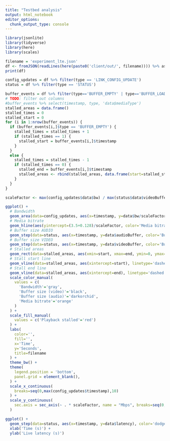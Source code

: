```yaml
---
title: "Testbed analysis"
output: html_notebook
editor_options: 
  chunk_output_type: console
---
```


```r
library(jsonlite)
library(tidyverse)
library(here)
library(scales)
```


```r
filename = 'experiment_lte.json'
df <- fromJSON(readLines(here(paste0('client/out/', filename)))) %>% as.data.frame
print(df)
```

```r
config_updates = df %>% filter(type == 'LINK_CONFIG_UPDATE')
status = df %>% filter(type == 'STATUS')
```

```r
buffer_events = df %>% filter(type=='BUFFER_EMPTY' | type=='BUFFER_LOADED')
# TODO: filter out columns
#buffer_events %>% select(timestamp, type, 'data$mediaType')
stalled_areas = data.frame()
stalled_times = 0
stalled_start = 0
for (i in 1:nrow(buffer_events)) {
  if (buffer_events[i,]$type == 'BUFFER_EMPTY') {
    stalled_times = stalled_times + 1
    if (stalled_times == 1) {
      stalled_start = buffer_events[i,]$timestamp
    }
  }
  else {
    stalled_times = stalled_times - 1
    if (stalled_times == 0) {
      stalled_end = buffer_events[i,]$timestamp
      stalled_areas <- rbind(stalled_areas, data.frame(start=stalled_start, end=stalled_end))  
    }
  }
}
```


```r
scaleFactor <- max(config_updates$data$bw) / max(status$data$videoBuffer) * 3

ggplot() +
  # Bandwidth
  geom_area(data=config_updates, aes(x=timestamp, y=data$bw/scaleFactor, color='Bandwidth'), linetype='dashed', alpha=0.15) +
  # Media bitrate
  geom_hline(aes(yintercept=(3.5+0.128)/scaleFactor, color='Media bitrate'), linetype='dashed') +
  # Buffer size AUDIO
  geom_step(data=status, aes(x=timestamp, y=data$audioBuffer, color='Buffer size (audio)'), alpha=0.5) +
  # Buffer size VIDEO
  geom_step(data=status, aes(x=timestamp, y=data$videoBuffer, color='Buffer size (video)')) +
  # Stalled areas
  geom_rect(data=stalled_areas, aes(xmin=start, xmax=end, ymin=0, ymax=Inf, fill='Playback stalled'), alpha=0.15) +
  # Stall start line
  geom_vline(data=stalled_areas, aes(xintercept=start), linetype='dashed', alpha=0.2, color='red') +
  # Stall end line
  geom_vline(data=stalled_areas, aes(xintercept=end), linetype='dashed', alpha=0.2, color='forestgreen') +
  scale_color_manual(
    values = c(
      'Bandwidth'='gray', 
      'Buffer size (video)'='black',
      'Buffer size (audio)'='darkorchid',
      'Media bitrate'='orange'
    )
  ) +
  scale_fill_manual(
    values = c('Playback stalled'='red')
  ) +
  labs(
    color='',
    fill='',
    x='Time',
    y='Seconds',
    title=filename
  ) +
  theme_bw() +
  theme(
    legend.position = 'bottom',
    panel.grid = element_blank(),
  ) +
  scale_x_continuous(
    breaks=seq(0,max(config_updates$timestamp),10)
  ) +
  scale_y_continuous(
    sec.axis = sec_axis(~ . * scaleFactor, name = "Mbps", breaks=seq(0, max(config_updates$data$bw), 2))
  )
```

```r
ggplot() +
  geom_step(data=status, aes(x=timestamp, y=data$latency), color='dodgerblue3', size=0.75) +
  xlab('Time (s)') +
  ylab('Live latency (s)')
```

